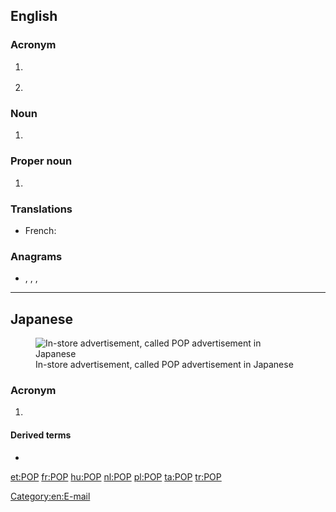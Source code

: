 {{also|Pop|pop}}
==English==

===Acronym===
{{rfc-header|Acronym}}
{{en-acronym}}

# {{lb|en|telecommunications}} {{acronym of|[[point]] of [[presence]]|lang=en}}
# {{lb|en|trade}} {{acronym of|{{w|Point of Purchase}}|lang=en}}

===Noun===
{{en-noun}}

# {{lb|en|weather}} {{acronym of|[[probability]] of [[precipitation]]|lang=en}}

===Proper noun===
{{en-proper-noun}}

# {{lb|en|Internet}} {{acronym of|{{w|Post Office Protocol}}|lang=en}}

===Translations===
{{trans-top|probability of precipitation}}
* French: {{t|fr|PDP|f}}
{{trans-mid}}
{{trans-bottom}}

===Anagrams===
* {{l|en|OPP}}, {{l|en|opp}}, {{l|en|opp.}}, {{l|en|PPO}}

[[Category:en:E-mail]]

----

==Japanese==
[[File:セット値引き.jpg|thumbnail|In-store advertisement, called POP advertisement in Japanese]]

===Acronym===
{{rfc-header|Acronym}}
{{ja-pos|ポップ|acronym}}

# {{lb|ja|trade}} {{acronym of|lang=ja|{{w|lang=ja|POP広告|Point of Purchase}}||in-store advertisement}}

====Derived terms====
* {{ja-l|POP広告|ポップこうこく|poppu kōkoku}}

[[et:POP]]
[[fr:POP]]
[[hu:POP]]
[[nl:POP]]
[[pl:POP]]
[[ta:POP]]
[[tr:POP]]